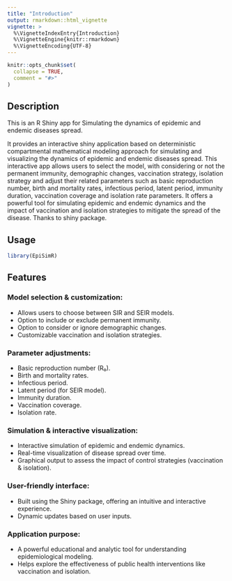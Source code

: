 ```yaml
---
title: "Introduction"
output: rmarkdown::html_vignette
vignette: >
  %\VignetteIndexEntry{Introduction}
  %\VignetteEngine{knitr::rmarkdown}
  %\VignetteEncoding{UTF-8}
---
```


```r
knitr::opts_chunk$set(
  collapse = TRUE,
  comment = "#>"
)
```

## Description

This is an R Shiny app for Simulating the dynamics of epidemic and endemic diseases spread.

It provides an interactive shiny application based on deterministic compartmental mathematical modeling approach for simulating and visualizing the dynamics of epidemic and endemic diseases spread. This interactive app allows users to select the model, with considering or not the permanent immunity, demographic changes, vaccination strategy, isolation strategy and adjust their related parameters such as basic reproduction number, birth and mortality rates, infectious period, latent period, immunity duration, vaccination coverage and isolation rate parameters. It offers a powerful tool for simulating epidemic and endemic dynamics and the impact of vaccination and isolation strategies to mitigate the spread of the disease. Thanks to shiny package.

## Usage

```r
library(EpiSimR)
```

## Features

### Model selection & customization:

-   Allows users to choose between SIR and SEIR models.
-   Option to include or exclude permanent immunity.
-   Option to consider or ignore demographic changes.
-   Customizable vaccination and isolation strategies.

### Parameter adjustments:

-   Basic reproduction number (R₀).
-   Birth and mortality rates.
-   Infectious period.
-   Latent period (for SEIR model).
-   Immunity duration.
-   Vaccination coverage.
-   Isolation rate.

### Simulation & interactive visualization:

-   Interactive simulation of epidemic and endemic dynamics.
-   Real-time visualization of disease spread over time.
-   Graphical output to assess the impact of control strategies (vaccination & isolation).

### User-friendly interface:

-   Built using the Shiny package, offering an intuitive and interactive experience.
-   Dynamic updates based on user inputs.

### Application purpose:

-   A powerful educational and analytic tool for understanding epidemiological modeling.
-   Helps explore the effectiveness of public health interventions like vaccination and isolation.
